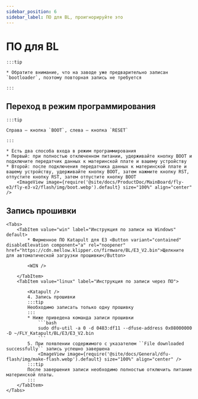 ```yaml
---
sidebar_position: 6
sidebar_label: ПО для BL, проигнорируйте это
---
```







# ПО для BL

    :::tip

    * Обратите внимание, что на заводе уже предварительно записан `bootloader`, поэтому повторная запись не требуется

    :::

## Переход в режим программирования

    :::tip

    Справа — кнопка `BOOT`, слева — кнопка `RESET`

    :::

    * Есть два способа входа в режим программирования
    * Первый: при полностью отключенном питании, удерживайте кнопку BOOT и подключите передатчик данных к материнской плате и вашему устройству
    * Второй: после подключения передатчика данных к материнской плате и вашему устройству, удерживайте кнопку BOOT, затем нажмите кнопку RST, отпустите кнопку RST, затем отпустите кнопку BOOT
        <ImageView image={require('@site/docs/ProductDoc/MainBoard/fly-e3/fly-e3-v2/flash/img/boot.webp').default} size="100%" align="center" />

## Запись прошивки
    <Tabs>
        <TabItem value="win" label="Инструкция по записи на Windows" default>
            * Фирменное ПО Katapult для E3 <Button variant="contained" disableElevation component="a" rel="noopener" href="https://cdn.mellow.klipper.cn/firmware/BL/E3_V2.bin">Щелкните для автоматической загрузки прошивки</Button>

            <WIN />

        </TabItem>
        <TabItem value="linux" label="Инструкция по записи через ПО">
            
            <Katapult />
            4. Запись прошивки
            :::tip
            Необходимо записать только одну прошивку
            :::
            * Ниже приведена команда записи прошивки
                ```bash
                sudo dfu-util -a 0 -d 0483:df11 --dfuse-address 0x08000000 -D ~/FLY_Katapult/BL/E3/E3_V2.bin
                ```
            5. При появлении содержимого с указателем ``File downloaded successfully`` запись успешно завершена
                <ImageView image={require('@site/docs/General/dfu-flash/img/make-flash.webp').default} size="100%" align="center" />
            :::tip
            После завершения записи необходимо полностью отключить питание материнской платы.
            :::
        </TabItem>
    </Tabs>
